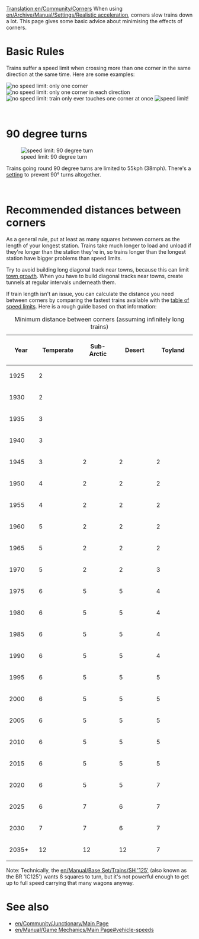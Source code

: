 [[Translation:en/Community/Corners]]
When using [[en/Archive/Manual/Settings/Realistic acceleration]], corners slow trains down a lot.  This page gives some basic advice about minimising the effects of corners.

=Basic Rules=

Trains suffer a speed limit when crossing more than one corner in the same direction at the same time.  Here are some examples:

[[File:en/Community/Corner-1x45.png|frame|left|no speed limit: only one corner]]
[[File:en/Community/Corner-2x45.png|frame|none|no speed limit: only one corner in each direction]]
[[File:en/Community/Corner-4x45-nocars.png|frame|left|no speed limit: train only ever touches one corner at once]]
[[File:en/Community/Corner-4x45.png|frame|none|speed limit!]]

<br clear="all" />

=90 degree turns=

[[File:en/Community/Corner-90.png|frame|left|speed limit: 90 degree turn]]

Trains going round 90 degree turns are limited to 55kph (38mph).  There's a 
[[en/Archive/Manual/Settings/Configuring patches/Vehicles#forbid-trains-and-ships-to-take-90-deg-turns|setting]] to prevent 90&deg; turns altogether.

<br clear="all" />

=Recommended distances between corners=

As a general rule, put at least as many squares between corners as the length of your longest station.  Trains take much longer to load and unload if they're longer than the station they're in, so trains longer than the longest station have bigger problems than speed limits.

Try to avoid building long diagonal track near towns, because this can limit [[en/Manual/Towns#growth|town growth]].  When you have to build diagonal tracks near towns, create tunnels at regular intervals underneath them.

If train length isn't an issue, you can calculate the distance you need between corners by comparing the fastest trains available with the [[en/Manual/Game Mechanics/Main Page#vehicle-speeds|table of speed limits]].  Here is a rough guide based on that information:

{| class="wikitable"
|+ Minimum distance between corners (assuming infinitely long trains)
!style="width: 5em"|Year
!style="width: 8em"|Temperate
!style="width: 8em"|Sub-Arctic
!style="width: 8em"|Desert
!style="width: 8em"|Toyland
|-
|1925||        2
|-
|1930||        2
|-
|1935||        3
|-
|1940||        3
|-
|1945||        3||         2||     2||      2
|-
|1950||        4||         2||     2||      2
|-
|1955||        4||         2||     2||      2
|-
|1960||        5||         2||     2||      2
|-
|1965||        5||         2||     2||      2
|-
|1970||        5||         2||     2||      3
|-
|1975||        6||         5||     5||      4
|-
|1980||        6||         5||     5||      4
|-
|1985||        6||         5||     5||      4
|-
|1990||        6||         5||     5||      4
|-
|1995||        6||         5||     5||      5
|-
|2000||        6||         5||     5||      5
|-
|2005||        6||         5||     5||      5
|-
|2010||        6||         5||     5||      5
|-
|2015||        6||         5||     5||      5
|-
|2020||        6||         5||     5||      7
|-
|2025||        6||         7||     6||      7
|-
|2030||        7||         7||     6||      7
|-
|2035+||       12||        12||    12||      7
|}

Note: Technically, the [[en/Manual/Base Set/Trains/SH '125']] (also known as the BR 'IC125') wants 8 squares to turn, but it's not powerful enough to get up to full speed carrying that many wagons anyway.

=See also=
* [[en/Community/Junctionary/Main Page]]
* [[en/Manual/Game Mechanics/Main Page#vehicle-speeds]]